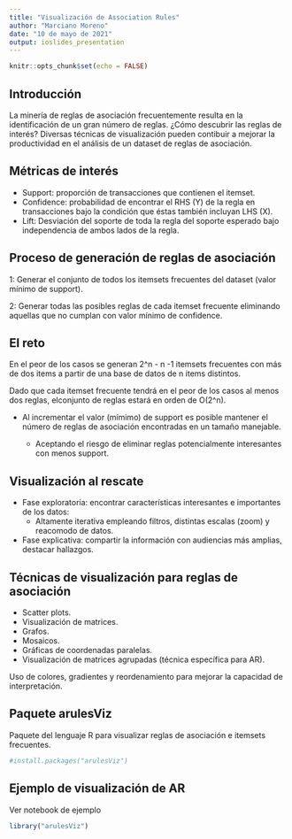 ```yaml
---
title: "Visualización de Association Rules"
author: "Marciano Moreno"
date: "10 de mayo de 2021"
output: ioslides_presentation
---
```


```r
knitr::opts_chunk$set(echo = FALSE)
```

## Introducción
La minería de reglas de asociación frecuentemente resulta en la identificación de un gran número de reglas.
¿Cómo descubrir las reglas de interés?
Diversas técnicas de visualización pueden contibuir a mejorar la productividad en el análisis de un dataset de reglas de asociación.

## Métricas de interés
- Support: proporción de transacciones que contienen el itemset.
- Confidence:  probabilidad de encontrar el RHS (Y) de la regla en transacciones bajo la condición que éstas también incluyan LHS (X).
- Lift: Desviación del soporte de toda la regla del soporte esperado bajo independencia de ambos lados de la regla.

## Proceso de generación de reglas de asociación

1: Generar el conjunto de todos los itemsets frecuentes del dataset (valor mínimo de support).

2: Generar todas las posibles reglas de cada itemset frecuente eliminando aquellas que no cumplan con valor mínimo de confidence.

## El reto 
En el peor de los casos se generan 2^n - n -1 itemsets frecuentes con más de dos items a partir de una base de datos de n items distintos.

Dado que cada itemset frecuente tendrá en el peor de los casos al menos dos reglas, elconjunto de reglas estará en orden de O(2^n).

- Al incrementar el valor (mímimo) de support es posible mantener el número de reglas de asociación encontradas en un tamaño manejable.

  - Aceptando el riesgo de eliminar reglas potencialmente interesantes con menos support.
  
## Visualización al rescate

- Fase exploratoria: encontrar características interesantes e importantes de los datos:
  - Altamente iterativa empleando filtros, distintas escalas (zoom) y reacomodo de datos.
  
- Fase explicativa: compartir la información con audiencias más amplias, destacar hallazgos.

## Técnicas de visualización para reglas de asociación

- Scatter plots.
- Visualización de matrices.
- Grafos.
- Mosaicos.
- Gráficas de coordenadas paralelas.
- Visualización de matrices agrupadas (técnica específica para AR).

Uso de colores, gradientes y reordenamiento para mejorar la capacidad de interpretación.

## Paquete arulesViz
Paquete del lenguaje R para visualizar reglas de asociación e itemsets frecuentes.
```r
#install.packages("arulesViz")
```



## Ejemplo de visualización de AR
Ver notebook de ejemplo
```r
library("arulesViz")
```

